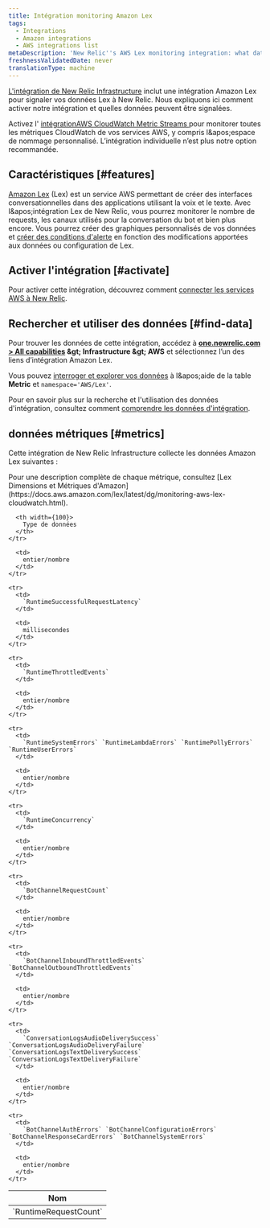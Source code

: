 ```yaml
---
title: Intégration monitoring Amazon Lex
tags:
  - Integrations
  - Amazon integrations
  - AWS integrations list
metaDescription: 'New Relic''s AWS Lex monitoring integration: what data it reports, and how to enable it.'
freshnessValidatedDate: never
translationType: machine
---
```


[L'intégration de New Relic Infrastructure](/docs/infrastructure/introduction-infra-monitoring) inclut une intégration Amazon Lex pour signaler vos données Lex à New Relic. Nous expliquons ici comment activer notre intégration et quelles données peuvent être signalées.

Activez l' [intégrationAWS CloudWatch Metric Streams ](/docs/infrastructure/amazon-integrations/aws-integrations-list/aws-metric-stream/)pour monitorer toutes les métriques CloudWatch de vos services AWS, y compris l&amp;apos;espace de nommage personnalisé. L’intégration individuelle n’est plus notre option recommandée.

## Caractéristiques [#features]

[Amazon Lex](https://aws.amazon.com/lex/) (Lex) est un service AWS permettant de créer des interfaces conversationnelles dans des applications utilisant la voix et le texte. Avec l&amp;apos;intégration Lex de New Relic, vous pourrez monitorer le nombre de requests, les canaux utilisés pour la conversation du bot et bien plus encore. Vous pourrez créer des graphiques personnalisés de vos données et [créer des conditions d'alerte](/docs/infrastructure/new-relic-infrastructure/infrastructure-alert-conditions/infrastructure-alerts-add-edit-or-view-host-alert-information) en fonction des modifications apportées aux données ou configuration de Lex.

## Activer l'intégration [#activate]

Pour activer cette intégration, découvrez comment [connecter les services AWS à New Relic](/docs/infrastructure/amazon-integrations/connect/aws-metric-stream/#set-up-metric-stream).

## Rechercher et utiliser des données [#find-data]

Pour trouver les données de cette intégration, accédez à <DNT>**[one.newrelic.com &gt; All capabilities](https://one.newrelic.com/all-capabilities) &amp;gt; Infrastructure &amp;gt; AWS**</DNT> et sélectionnez l’un des liens d’intégration Amazon Lex.

Vous pouvez [interroger et explorer vos données](/docs/using-new-relic/data/understand-data/query-new-relic-data) à l&amp;apos;aide de la table <DNT>**Metric**</DNT> et `namespace='AWS/Lex'`.

Pour en savoir plus sur la recherche et l'utilisation des données d'intégration, consultez comment [comprendre les données d'intégration](/docs/infrastructure/integrations/find-use-infrastructure-integration-data).

## données métriques [#metrics]

Cette intégration de New Relic Infrastructure collecte les données Amazon Lex suivantes :

<Callout variant="tip">
  Pour une description complète de chaque métrique, consultez [Lex Dimensions et Métriques d'Amazon](https://docs.aws.amazon.com/lex/latest/dg/monitoring-aws-lex-cloudwatch.html).
</Callout>

<table>
  <thead>
    <tr>
      <th width={200}>
        Nom
      </th>

      <th width={100}>
        Type de données
      </th>
    </tr>
  </thead>

  <tbody>
    <tr>
      <td>
        `RuntimeRequestCount`
      </td>

      <td>
        entier/nombre
      </td>
    </tr>

    <tr>
      <td>
        `RuntimeSuccessfulRequestLatency`
      </td>

      <td>
        millisecondes
      </td>
    </tr>

    <tr>
      <td>
        `RuntimeThrottledEvents`
      </td>

      <td>
        entier/nombre
      </td>
    </tr>

    <tr>
      <td>
        `RuntimeSystemErrors` `RuntimeLambdaErrors` `RuntimePollyErrors` `RuntimeUserErrors`
      </td>

      <td>
        entier/nombre
      </td>
    </tr>

    <tr>
      <td>
        `RuntimeConcurrency`
      </td>

      <td>
        entier/nombre
      </td>
    </tr>

    <tr>
      <td>
        `BotChannelRequestCount`
      </td>

      <td>
        entier/nombre
      </td>
    </tr>

    <tr>
      <td>
        `BotChannelInboundThrottledEvents` `BotChannelOutboundThrottledEvents`
      </td>

      <td>
        entier/nombre
      </td>
    </tr>

    <tr>
      <td>
        `ConversationLogsAudioDeliverySuccess` `ConversationLogsAudioDeliveryFailure` `ConversationLogsTextDeliverySuccess` `ConversationLogsTextDeliveryFailure`
      </td>

      <td>
        entier/nombre
      </td>
    </tr>

    <tr>
      <td>
        `BotChannelAuthErrors` `BotChannelConfigurationErrors` `BotChannelResponseCardErrors` `BotChannelSystemErrors`
      </td>

      <td>
        entier/nombre
      </td>
    </tr>
  </tbody>
</table>